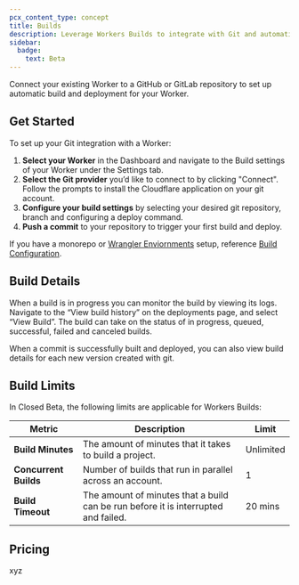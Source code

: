 ```yaml
---
pcx_content_type: concept
title: Builds
description: Leverage Workers Builds to integrate with Git and automatically build and deploy your project when you make a change.
sidebar:
  badge:
    text: Beta
---
```


Connect your existing Worker to a GitHub or GitLab repository to set up automatic build and deployment for your Worker.

## Get Started

To set up your Git integration with a Worker:

1. **Select your Worker** in the Dashboard and navigate to the Build settings of your Worker under the Settings tab.
2. **Select the Git provider** you’d like to connect to by clicking "Connect". Follow the prompts to install the Cloudflare application on your git account.
3. **Configure your build settings** by selecting your desired git repository, branch and configuring a deploy command.
4. **Push a commit** to your repository to trigger your first build and deploy.

If you have a monorepo or [Wrangler Enviornments](/workers/wrangler/environments/) setup, reference [Build Configuration](/workers/ci-cd/builds/build-configuration).

## Build Details

When a build is in progress you can monitor the build by viewing its logs. Navigate to the “View build history” on the deployments page, and select “View Build”. The build can take on the status of in progress, queued, successful, failed and canceled builds.

When a commit is successfully built and deployed, you can also view build details for each new version created with git.

## Build Limits

In Closed Beta, the following limits are applicable for Workers Builds:

| Metric                | Description                                                                        | Limit     |
| --------------------- | ---------------------------------------------------------------------------------- | --------- |
| **Build Minutes**     | The amount of minutes that it takes to build a project.                            | Unlimited |
| **Concurrent Builds** | Number of builds that run in parallel across an account.                           | 1         |
| **Build Timeout**     | The amount of minutes that a build can be run before it is interrupted and failed. | 20 mins   |

## Pricing

xyz
